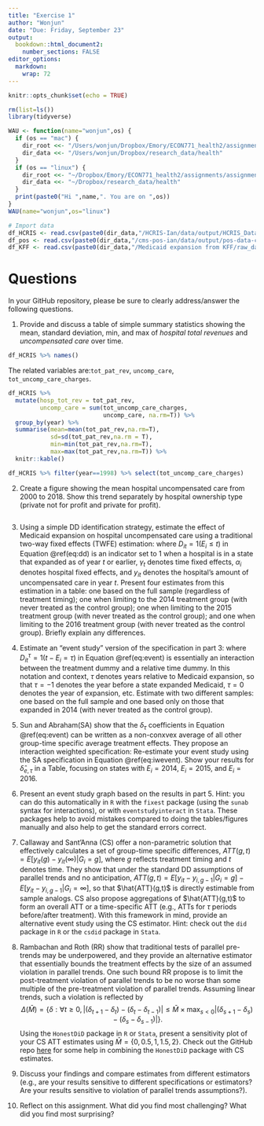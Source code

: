 ```yaml
---
title: "Exercise 1"
author: "Wonjun"
date: "Due: Friday, September 23"
output: 
  bookdown::html_document2:
    number_sections: FALSE
editor_options: 
  markdown: 
    wrap: 72
---
```


```r
knitr::opts_chunk$set(echo = TRUE)
```

```r
rm(list=ls())
library(tidyverse)
```

```r
WAU <- function(name="wonjun",os) {
  if (os == "mac") {
    dir_root <<- "/Users/wonjun/Dropbox/Emory/ECON771_health2/assignments/assignment1"
    dir_data <<- "/Users/wonjun/Dropbox/research_data/health"
  }
  if (os == "linux") {
    dir_root <<- "~/Dropbox/Emory/ECON771_health2/assignments/assignment1"
    dir_data <<- "~/Dropbox/research_data/health"
  }
  print(paste0("Hi ",name,". You are on ",os))
}
WAU(name="wonjun",os="linux")
```

```r
# Import data
df_HCRIS <- read.csv(paste0(dir_data,"/HCRIS-Ian/data/output/HCRIS_Data.txt"), sep = '\t', header=TRUE)
df_pos <- read.csv(paste0(dir_data,"/cms-pos-ian/data/output/pos-data-combined.txt"))
df_KFF <- read.csv(paste0(dir_data,"/Medicaid expansion from KFF/raw_data.csv"))
```

# Questions

In your GitHub repository, please be sure to clearly address/answer the following questions.

1.  Provide and discuss a table of simple summary statistics showing the mean, standard deviation, min, and max of *hospital total revenues* and *uncompensated care* over time.

```r
df_HCRIS %>% names()
```

The related variables are:`tot_pat_rev`, `uncomp_care`, `tot_uncomp_care_charges`.

```r
df_HCRIS %>% 
  mutate(hosp_tot_rev = tot_pat_rev,
         uncomp_care = sum(tot_uncomp_care_charges,
                           uncomp_care, na.rm=T)) %>%
  group_by(year) %>% 
  summarise(mean=mean(tot_pat_rev,na.rm=T),
            sd=sd(tot_pat_rev,na.rm = T),
            min=min(tot_pat_rev,na.rm=T),
            max=max(tot_pat_rev,na.rm=T)) %>%
  knitr::kable()
```

```r
df_HCRIS %>% filter(year==1998) %>% select(tot_uncomp_care_charges)
```

2.  Create a figure showing the mean hospital uncompensated care from
    2000 to 2018. Show this trend separately by hospital ownership type
    (private not for profit and private for profit).

```r

```

3.  Using a simple DD identification strategy, estimate the effect of
    Medicaid expansion on hospital uncompensated care using a
    traditional two-way fixed effects (TWFE) estimation:
    \begin{equation}
    y_{it} = \alpha_{i} + \gamma_{t} + \delta D_{it} + \varepsilon_{it},
    (\#eq:dd)
    \end{equation} where $D_{it}=1(E_{i}\leq t)$ in Equation
    \@ref(eq:dd) is an indicator set to 1 when a hospital is in a state
    that expanded as of year $t$ or earlier, $\gamma_{t}$ denotes time
    fixed effects, $\alpha_{i}$ denotes hospital fixed effects, and
    $y_{it}$ denotes the hospital's amount of uncompensated care in year
    $t$. Present four estimates from this estimation in a table: one
    based on the full sample (regardless of treatment timing); one when
    limiting to the 2014 treatment group (with never treated as the
    control group); one when limiting to the 2015 treatment group (with
    never treated as the control group); and one when limiting to the
    2016 treatment group (with never treated as the control group).
    Briefly explain any differences.

4.  Estimate an "event study" version of the specification in part 3:
    \begin{equation}
    y_{it} = \alpha_{i} + \gamma_{t} +\sum_{\tau < -1} D_{it}^{\tau} \delta_{\tau} + \sum_{\tau>=0} D_{it}^{\tau} \delta_{\tau} + \varepsilon_{it},
    (\#eq:event)
    \end{equation} where $D_{it}^{\tau} = 1(t-E_{i}=\tau)$ in Equation
    \@ref(eq:event) is essentially an interaction between the treatment
    dummy and a relative time dummy. In this notation and context,
    $\tau$ denotes years relative to Medicaid expansion, so that
    $\tau=-1$ denotes the year before a state expanded Medicaid,
    $\tau=0$ denotes the year of expansion, etc. Estimate with two
    different samples: one based on the full sample and one based only
    on those that expanded in 2014 (with never treated as the control
    group).

5.  Sun and Abraham(SA) show that the $\delta_{\tau}$ coefficients in
    Equation \@ref(eq:event) can be written as a non-conxvex average of
    all other group-time specific average treatment effects. They
    propose an interaction weighted specification: \begin{equation}
    y_{it} = \alpha_{i} + \gamma_{t} +\sum_{e} \sum_{\tau \neq -1} \left(D_{it}^{\tau} \times 1(E_{i}=e)\right) \delta_{e, \tau} + \varepsilon_{it}.
    (\#eq:iwevent)
    \end{equation} Re-estimate your event study using the SA
    specification in Equation \@ref(eq:iwevent). Show your results for
    $\hat{\delta}_{e, \tau}$ in a Table, focusing on states with
    $E_{i}=2014$, $E_{i}=2015$, and $E_{i}=2016$.

6.  Present an event study graph based on the results in part 5. Hint:
    you can do this automatically in `R` with the `fixest` package
    (using the `sunab` syntax for interactions), or with
    `eventstudyinteract` in `Stata`. These packages help to avoid
    mistakes compared to doing the tables/figures manually and also help
    to get the standard errors correct.

7.  Callaway and Sant'Anna (CS) offer a non-parametric solution that
    effectively calculates a set of group-time specific differences,
    $ATT(g,t)= E[y_{it}(g) - y_{it}(\infty) | G_{i}=g]$, where $g$
    reflects treatment timing and $t$ denotes time. They show that under
    the standard DD assumptions of parallel trends and no anticipation,
    $ATT(g,t) = E[y_{it} - y_{i, g-1} | G_{i}=g] - E[y_{it} - y_{i,g-1} | G_{i} = \infty]$,
    so that $\hat{ATT}(g,t)$ is directly estimable from sample analogs.
    CS also propose aggregations of $\hat{ATT}(g,t)$ to form an overall
    ATT or a time-specific ATT (e.g., ATTs for $\tau$ periods
    before/after treatment). With this framework in mind, provide an
    alternative event study using the CS estimator. Hint: check out the
    `did` package in `R` or the `csdid` package in `Stata`.

8.  Rambachan and Roth (RR) show that traditional tests of parallel
    pre-trends may be underpowered, and they provide an alternative
    estimator that essentially bounds the treatment effects by the size
    of an assumed violation in parallel trends. One such bound RR
    propose is to limit the post-treatment violation of parallel trends
    to be no worse than some multiple of the pre-treatment violation of
    parallel trends. Assuming linear trends, such a violation is
    reflected by
    $$\Delta(\bar{M}) = \left\{ \delta : \forall t \geq 0, \lvert (\delta_{t+1} - \delta_{t}) - (\delta_{t} - \delta_{t-1}) \rvert \leq \bar{M} \times \max_{s<0} \lvert (\delta_{s+1} - \delta_{s}) - (\delta_{s} - \delta_{s-1}) \rvert \right\}.$$
    Using the `HonestDiD` package in `R` or `Stata`, present a
    sensitivity plot of your CS ATT estimates using
    $\bar{M} = \{0, 0.5, 1, 1.5, 2\}$. Check out the GitHub repo
    [here](https://github.com/pedrohcgs/CS_RR) for some help in
    combining the `HonestDiD` package with CS estimates.

9.  Discuss your findings and compare estimates from different
    estimators (e.g., are your results sensitive to different
    specifications or estimators? Are your results sensitive to
    violation of parallel trends assumptions?).

10. Reflect on this assignment. What did you find most challenging? What
    did you find most surprising?
